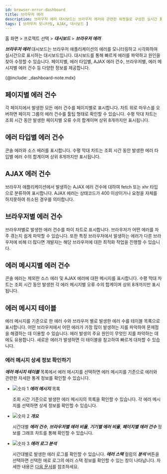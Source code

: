```yaml
---
id: browser-error-dashboard
title: 브라우저 에러
description: 브라우저 에러 대시보드는 브라우저 에러와 관련한 위젯들로 구성한 실시간 통계 데이터 대시보드입니다.
tags: [ 브라우저 모니터링, AJAX, 대시보드 ]
---
```


홈 화면 > 프로젝트 선택 > ***대시보드*** > ***브라우저 에러***

<ImgLang img='browser-error-dashboard.png' desc='Browser error dashboard' />

***브라우저 에러*** 대시보드는 브라우저 애플리케이션의 에러를 모니터링하고 시각화하여 실시간으로 표시하는 대시보드입니다. 대시보드를 통해 빠르게 에러를 파악하고 원인을 찾아 수정할 수 있습니다. 페이지별, 에러 타입별, AJAX 에러 건수, 브라우저별, 에러 메시지별 에러 건수 등 다양한 정보를 제공합니다.

{@include: _dashboard-note.mdx}


## 페이지별 에러 건수

<ImgLang img='browser-error-by-page.png' desc='Error count by pages' />

각 페이지에서 발생한 모든 에러 건수를 페이지별로 표시합니다. 차트 위로 마우스를 오버하면 페이지 그룹의 에러 건수를 툴팁 형태로 확인할 수 있습니다. 수평 막대 차트는 조회 시간 동안 발생한 페이지별 오류 수의 합계이며 상위 8개까지만 표시됩니다.


## 에러 타입별 에러 건수 

<ImgLang img='browser-error-by-types.png' desc='Error count by types' />

콘솔 에러와 소스 에러를 표시합니다. 수평 막대 차트는 조회 시간 동안 발생한 에러 타입별 에러 수의 합계이며 상위 8개까지만 표시됩니다.


## AJAX 에러 건수

<ImgLang img='browser-error-ajax-by-error.png' desc='AJAX error count' />

브라우저 애플리케이션에서 발생하는 AJAX 에러 건수에 대하여 fetch 또는 xhr 타입으로 분류하여 표시합니다. AJAX 에러는 상태코드가 400 이상이거나 요청을 자체를 하지못하여 취소된 경우를 의미합니다.


## 브라우저별 에러 건수

<ImgLang img='browser-erorr-by-browsers.png' desc='Error count by browsers' />

브라우저별로 발생한 에러 건수를 파이 차트로 표시합니다. 브라우저가 어떤 에러를 자주 겪는지 쉽게 파악할 수 있습니다. 또한 특정 브라우저에서 발생하는 에러가 다른 브라우저에 비해 더 많다면 개발자는 해당 브라우저에 대한 최적화 작업을 진행할 수 있습니다.


## 에러 메시지별 에러 건수

<ImgLang img='browser-error-by-messages.png' desc='Error count by messages' />

콘솔 에러는 제외한 소스 에러 및 AJAX 에러에 대한 메시지를 표시합니다. 수평 막대 차트는 조회 시간 동안 발생한 각 에러 메시지별 오류 수의 합계이며 상위 8개까지만 표시됩니다.


## 에러 메시지 테이블

<ImgLang img='browser-error-table.png' desc='Error message table' />

에러 메시지를 기준으로 한 에러 수와 브라우저 별로 발생한 에러 수를 테이블 목록으로 표시합니다. 어떤 브라우저에서 어떤 에러가 가장 많이 발생하는 지를 파악하여 문제점을 해결하는 데 이용할 수 있습니다. 에러 발생의 주요 원인이 무엇인 지를 파악하는 데에도 유용합니다. 새로운 에러가 발생하면 이 테이블을 참고하여 빠르게 대처할 수 있습니다.


### 에러 메시지 상세 정보 확인하기

***에러 메시지 테이블*** 목록에서 에러 메시지를 선택하면 에러 메시지를 기준으로 에러와 관련한 자세한 통계 정보를 확인할 수 있습니다.

<ImgLang img='browser-error-details.png' desc='Error message details' />

* ![숫자 1](/img/number-01.png) ***에러 메시지*** 목록

  조회 시간 기준으로 발생한 에러 메시지의 목록을 확인할 수 있습니다. 각 에러 메시지를 선택하면 상세 정보를 확인할 수 있습니다.

* ![숫자 2](/img/number-02.png) ***개요***

  시간대별 ***에러 건수***, ***브라우저별 에러 비율***, ***기기별 에러 비율***, ***페이지별 에러 건수*** 정보를 그래프 차트를 통해 확인할 수 있습니다.

* ![숫자 3](/img/number-02.png) ***에러 로그 분석***

  <ImgLang img='browser-error-details-log.png' desc='Error log' />

  시간대별로 발생한 에러 로그를 확인할 수 있습니다. ***에러 스택*** 컬럼의 ***분석*** 버튼을 선택하면 선택한 에로 로그의 에러 스택 정보를 확인할 수 있는 창이 나타납니다. 자세한 내용은 [다음 문서](tracking-error#check-errorcode)를 참조하세요.